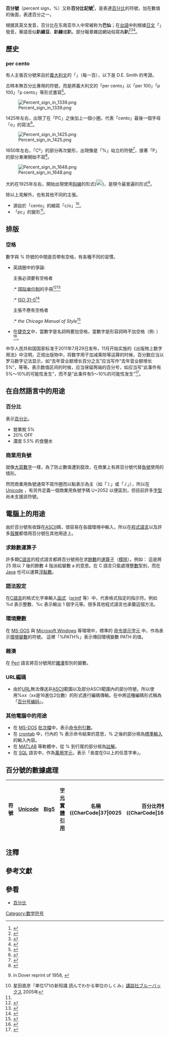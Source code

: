 {{lead section|time=2014-04-03T07:42:22+00:00}}
{{標點符號|%|caption=百分号}}

'''百分號'''（percent sign，%）又称'''百分比記號'''<ref>{{Cite web|title=percent sign - 百分比記號|url=https://terms.naer.edu.tw/detail/3184554/|access-date=2022-05-06|work=terms.naer.edu.tw}}</ref>，是表達[[百分比|百分比]]的符號，加在數值的後面，表達百分之一。

根据其英文发音，百分比在东南亚华人中常被称为'''巴仙'''；在[[台語|台語]]中則根據[[日文|日文]]「{{lang-ja|パーセント|link=no|translit=Pāsento}}」發音，華語音似'''趴線豆'''、'''趴線'''或'''趴'''{{noteTag|台灣因日治歷史，部份詞彙發音可追溯自日語。}}，部分報章雜誌網站俗寫為'''趴'''<ref>{{Cite web|title=公務員月退金 擬隨物價指數調漲|url=http://www.coolloud.org.tw/node/72627|access-date=2021-01-16|publisher=苦勞網|archive-url=https://web.archive.org/web/20210210153458/https://www.coolloud.org.tw/node/72627|archive-date=2021-02-10|dead-url=no}}</ref><ref>{{Cite web|title=通膨兩趴 部長為何要下台（杜震華）|url=https://tw.appledaily.com/forum/daily/20120430/34194968|access-date=2021-01-16|date=2012-04-30|publisher=蘋果日報|archive-url=https://web.archive.org/web/20180823163331/https://tw.appledaily.com/forum/daily/20120430/34194968|archive-date=2018-08-23|dead-url=no}}</ref><ref>{{Cite web|title=存档副本|url=http://paper.udn.com/udnpaper/PID0001/231843/web/index.html#4L-4111098L|access-date=2021-01-16|archive-url=https://web.archive.org/web/20210210153512/https://paper.udn.com/udnpaper/PID0001/231843/web/index.html#4L-4111098L|archive-date=2021-02-10|dead-url=no}}</ref>。

== 歷史 ==
=== per cento ===

有人主張百分號來自於[[義大利文|義大利文]]的「{{link-it|per cento|per cento}}」（每一百），以下是 D.E. Smith 的考證。

古時本無百分比專用的符號，而是將義大利文的「per cento」以「per 100」「p 100」「p cento」等形式書寫<ref>{{harvnb|Smith|1898|loc=pg. 437}}</ref>。

[[File:Percent_sign_in_1339.png|frame]]

1425年左右，出現了在「PC」之後加上一個小圈，代表「cento」最後一個字母「o」的寫法<ref>{{harvnb|Smith|1898|loc=pp. 439-440}}</ref>。

[[File:Percent_sign_in_1425.png|frame]]

1650年左右，「Cº」的部分再次變形，出現像是「%」站立的符號<ref>{{harvnb|Smith|1898|loc=pg. 441}}</ref>，接著「P」的部分漸漸開始不寫<ref>{{harvnb|Smith|1898|loc=pg. 440}}</ref>。

[[File:Percent_sign_in_1648.png|frame]]

大約在1925年左右，開始出現使用[[斜線|斜線]]的形式([[File:Percentsign_in_Poor_Richard_font.png|20px]])，是現今最普遍的形式<ref>{{harvnb|Smith|1925|loc=Vol. 2, pg.250}} in Dover reprint of 1958, {{ISBN|0-486-20430-8}}</ref>。



除以上見解外，也有其他不同的主張。

* 源自於「cento」的縮寫「c/o」<ref name="hoshida">星田直彦『単位171の新知識 読んでわかる単位のしくみ』[[講談社|講談社]]ブルーバックス 2005年</ref>。
* 「pc」的變形<ref name="hoshida" />。

== 排版 ==
===空格===
數字與 % 符號的中間是否帶有空格，有各種不同的習慣。

*英語圈中的爭論:
*; 主張必須要有空格者
*:* [[国际单位制|国际单位制]]的手冊<ref>{{Cite web|title=SI brochure|url=http://www.bipm.org/en/si/si_brochure/chapter5/5-3-7.html|accessdate=2009-04-07|year=2006|publisher=[[國際度量衡局|International Bureau of Weights and Measures]]|archive-url=https://web.archive.org/web/20130325204559/http://www.bipm.org/en/si/si_brochure/chapter5/5-3-7.html|archive-date=2013-03-25|dead-url=no}}</ref><ref>{{Cite web|title=The International System of Units|url=http://www.bipm.org/utils/common/pdf/si_brochure_8.pdf|accessdate=2007-08-06|year=2006|publisher=[[國際度量衡局|International Bureau of Weights and Measures]]|archive-url=https://web.archive.org/web/20200313143915/https://www.bipm.org/utils/common/pdf/si_brochure_8.pdf|archive-date=2020-03-13|dead-url=no}}</ref>
*:* [[ISO_31-0|ISO 31-0]]<ref>{{Cite web|title=Quantities and units – Part 0: General principles|url=http://www.iso.org/iso/en/CatalogueDetailPage.CatalogueDetail?CSNUMBER=3621|accessdate=2007-01-05|date=1999-12-22|publisher=[[國際標準化組織|International Organization for Standardization]]|archive-url=https://web.archive.org/web/20070529115226/http://www.iso.org/iso/en/CatalogueDetailPage.CatalogueDetail?CSNUMBER=3621|archive-date=2007-05-29|dead-url=no}}</ref>
*; 主張不應有空格者
*:* ''the Chicago Manual of Style''<ref>{{Cite web|title=the Chicago Manual of Style|url=http://www.chicagomanualofstyle.org/|accessdate=2007-01-05|year=2003|publisher=[[芝加哥大學出版社|University of Chicago Press]]|archive-url=https://web.archive.org/web/20090105172745/http://chicagomanualofstyle.org/|archive-date=2009-01-05|dead-url=no}}</ref>
* 在[[捷克文|捷克文]]中，當數字是名詞時要加空格，當數字是形容詞時不加空格（例: {{lang|cze|a 50% increase}}）<ref>{{Cite web|title=Jazyková poradna ÚJČ AV ČR: FAQ|url=http://www.ujc.cas.cz/poradna/odpo.html#12st|accessdate=2009-03-16|year=2002|publisher=[[捷克文研究院|Ústav pro jazyk český Akademie věd ČR]]|archiveurl=https://web.archive.org/web/20090221135605/http://www.ujc.cas.cz/poradna/odpo.html#12st|archivedate=2009-02-21|deadurl=yes}}</ref>。

中华人民共和国国家标准于2011年7月29日发布，11月开始实施的《出版物上数字用法》中注明，正规出版物中，将数字用于加减乘除等运算的时候，百分数应当以罗马数字记法显示，如“去年营业额增长百分之五”应当写作“去年营业额增长5%”，等等。表示数值区间的时候，应当保留两端的百分号，如应当写“此事件有5%～10%的可能性发生”，而不是“此事件有5～10%的可能性发生”<ref>{{cite book|title=《出版物上数字用法》|author=中国国家标准化管理委员会|publisher=[http://www.jwc.fudan.edu.cn/ 复旦大学教务处网站]|year=2011|url=http://www.jwc.fudan.edu.cn/picture/article/67/fd/41/e19754a64d07b27764cad04b39e6/4f0c3003-a41e-45e8-a325-148986332e63.pdf}}{{Dead link|date=2018年6月|bot=InternetArchiveBot|fix-attempted=no}}</ref>。

== 在自然語言中的用途 ==
=== 百分比 ===
表示[[百分比|百分比]]。

* 營業稅 5%
* 20% OFF
* 濃度 5.5% 的食鹽水

=== 商業用負號 ===
{{符號|⁒}}
就像[[大寫數字|大寫數字]]一樣，為了防止數值遭到竄改，在商業上有將百分號代替[[負號|負號]]使用的情形。

然而商業用負號通常不寫作圈而以點表示為主（如「˙/.」或「./.」），所以在 [[Unicode|Unicode]] ，有另外定義一個商業用負號字碼 U+2052 以便區別，但目前許多[[字型|字型]]尚未支援該符號。

== 電腦上的用途 ==
由於百分號有收錄在[[ASCII|ASCII]]碼，很容易在各國環境中輸入，所以在[[程式語言|程式語言]]以及許多[[殼層|殼層]]都借用百分號在其他用途上。

=== 求餘數運算子 ===
許多類[[C語言|C語言]]的程式語言都將百分號用在求[[餘數|餘數]]的[[運算子|運算子]]（[[模除|模除]]）。例如：
{{quotation|<code>int a <nowiki>=</nowiki> 25 % 7;</code>}}
這是將 25 除以 7 後的餘數 4 指派給變數 a 的意思。在 C 語言只能處理[[整數|整數]]型別，而在 [[Java|Java]] 也可以運算[[浮點數|浮點數]]。

=== 語法設定 ===
在[[C語言|C語言]]的格式化字串輸入[[函式|函式]]（[[printf|printf]] 等）中，代表格式指定的指示符。例如 %d 表示整數、%c 表示輸出 1 個字元等。很多其他程式語言也承襲這個方法。

=== 環境變數 ===
在 [[MS-DOS|MS-DOS]] 與 [[Microsoft_Windows|Microsoft Windows]] 等環境中，標準的 [[cmd.exe|命令提示字元]] 中，作為表示[[環境變數|環境變數]]的符號。
{{quotation|<code>echo %PATH%</code>}}
這裡「%PATH%」表示傳回環境變數 PATH 的值。

=== 雜湊 ===
在 [[Perl|Perl]] 語言將百分號用於[[雜湊|雜湊]]型別的變數。

=== URL編碼 ===
* 由於[[URL|URL]]無法傳送非[[ASCII|ASCII]]範圍以及部分ASCII範圍內的部分符號，所以使用%xx（xx是16進位2位數）的形式進行編碼傳輸。在{{RFC|3986}}中將這種編碼形式稱為「[[百分号编码|百分号编码]]」。

=== 其他電腦中的用途 ===
* 在 [[MS-DOS|MS-DOS]] [[批次檔|批次檔]]中，表示[[命令列引數|命令列引數]]。
* 在 [[crontab|crontab]] 中，行內的 % 表示命令結束的意思，% 之後的部分視為[[標準輸入|標準輸入]]的輸入內容。
* 在 [[MATLAB|MATLAB]] 等軟體中，從 % 到行尾的部分視為[[注釋_(計算機語言)|註解]]。
* 在 [[SQL|SQL]] 語言中，作為[[萬用字元|萬用字元]]，表示「長度在0以上的任意字串」。

== 百分號的數據處理 ==
{| class="wikitable" style="text-align:center;"
!符號!![[Unicode|Unicode]]!![[大五碼|Big5]]!![[字元實體引用|字元實體引用]]!!名稱
{{CharCode|37|0025||百分比符號}}
{{CharCode|1642|066A||百分比符號（阿拉伯文字）}}
{{CharCode|8274|2052||商業用負號}}
{{CharCode|65285|ff05|A248|全形百分比符號}}
|}

== 注釋 ==
{{Reflist|group=註}}

== 參考文獻 ==
{{Reflist}}

== 參看 ==
* [[百分比|百分比]]

[[Category:数学符号|Category:数学符号]]